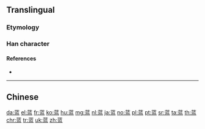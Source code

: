 {{character info/new}}
{{also|藍}}
==Translingual==

===Etymology===
{{Han simp|藍|f=監|t=监}}

===Han character===
{{Han char|rn=140|rad=艸|as=10|sn=16|four=44100|canj=TLIT|ids=⿳艹⿲丨丨⿱𠂉丶皿}}

====References====
* {{Han ref|kx=1052.051|hdz=53263.080|uh=84DD|ud=34013}}

----

==Chinese==
{{zh-see|藍}}

[[da:蓝]]
[[el:蓝]]
[[fr:蓝]]
[[ko:蓝]]
[[hu:蓝]]
[[mg:蓝]]
[[nl:蓝]]
[[ja:蓝]]
[[no:蓝]]
[[pl:蓝]]
[[pt:蓝]]
[[sr:蓝]]
[[ta:蓝]]
[[th:蓝]]
[[chr:蓝]]
[[tr:蓝]]
[[uk:蓝]]
[[zh:蓝]]